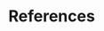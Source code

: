 # References {.unnumbered}

\begingroup
\raggedright
::: {#refs}
:::
\endgroup

\newpage

\listoffigures

\listoftables